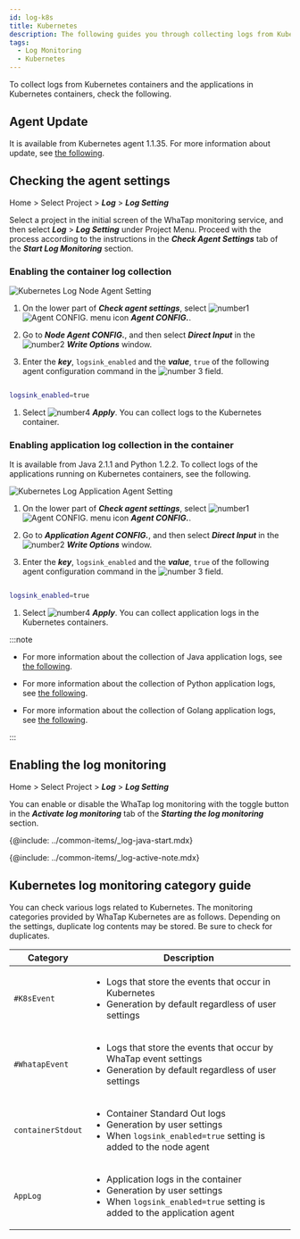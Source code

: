 ```yaml
---
id: log-k8s
title: Kubernetes
description: The following guides you through collecting logs from Kubernetes containers and the applications in Kubernetes containers.
tags:
  - Log Monitoring
  - Kubernetes
---
```


To collect logs from Kubernetes containers and the applications in Kubernetes containers, check the following. 

## Agent Update

It is available from Kubernetes agent 1.1.35. For more information about update, see [the following](../kubernetes/agent-update).

## Checking the agent settings

Home > Select Project > **_Log_** > **_Log Setting_**

Select a project in the initial screen of the WhaTap monitoring service, and then select **_Log_** > **_Log Setting_** under Project Menu. Proceed with the process according to the instructions in the **_Check Agent Settings_** tab of the **_Start Log Monitoring_** section.

### Enabling the container log collection

![Kubernetes Log Node Agent Setting](/img/log-k8s-node-agent-setting.png)

1.  On the lower part of **_Check agent settings_**, select ![number1](/img/number-01.png) ![Agent CONFIG. menu icon](/img/ic-agent.svg) **_Agent CONFIG._**. 

2.  Go to **_Node Agent CONFIG._**, and then select **_Direct Input_** in the ![number2](/img/number-02.png) **_Write Options_** window.

3.  Enter the **_key_**, `logsink_enabled` and the **_value_**, `true` of the following agent configuration command in the ![number 3](/img/number-03.png) field.

```bash

logsink_enabled=true 

```

1.  Select ![number4](/img/number-04.png) **_Apply_**. You can collect logs to the Kubernetes container.

### Enabling application log collection in the container

It is available from Java 2.1.1 and Python 1.2.2. To collect logs of the applications running on Kubernetes containers, see the following. 

![Kubernetes Log Application Agent Setting](/img/log-k8s-app-agent-setting.png)

1.  On the lower part of **_Check agent settings_**, select ![number1](/img/number-01.png) ![Agent CONFIG. menu icon](/img/ic-agent.svg) **_Agent CONFIG._**. 

2.  Go to **_Application Agent CONFIG._**, and then select **_Direct Input_** in the ![number2](/img/number-02.png) **_Write Options_** window.

3.  Enter the **_key_**, `logsink_enabled` and the **_value_**, `true` of the following agent configuration command in the ![number 3](/img/number-03.png) field.

```bash

logsink_enabled=true 

```

1.  Select ![number4](/img/number-04.png) **_Apply_**. You can collect application logs in the Kubernetes containers.

:::note

-   For more information about the collection of Java application logs, see [the following](log-java).

-   For more information about the collection of Python application logs, see [the following](log-python).

-   For more information about the collection of Golang application logs, see [the following](log-go).

:::

## Enabling the log monitoring

Home > Select Project > **_Log_** > **_Log Setting_**

You can enable or disable the WhaTap log monitoring with the toggle button in the **_Activate log monitoring_** tab of the **_Starting the log monitoring_** section. 

{@include: ../common-items/_log-java-start.mdx} 

{@include: ../common-items/_log-active-note.mdx} 

## Kubernetes log monitoring category guide

You can check various logs related to Kubernetes. The monitoring categories provided by WhaTap Kubernetes are as follows. Depending on the settings, duplicate log contents may be stored. Be sure to check for duplicates.

| Category          | Description                                                                                                                                                           |
| ----------------- | --------------------------------------------------------------------------------------------------------------------------------------------------------------------- |
| `#K8sEvent`       | <ul><li>Logs that store the events that occur in Kubernetes</li><li>Generation by default regardless of user settings </li></ul>                                      |
| `#WhatapEvent`    | <ul><li>Logs that store the events that occur by WhaTap event settings</li><li>Generation by default regardless of user settings </li></ul>                           |
| `containerStdout` | <ul><li>Container Standard Out logs</li><li>Generation by user settings</li><li>When `logsink_enabled=true` setting is added to the node agent</li></ul>              |
| `AppLog`          | <ul><li>Application logs in the container</li><li>Generation by user settings</li><li>When `logsink_enabled=true` setting is added to the application agent</li></ul> |

<!-- 

After the above configuration to collect logs into the Kubernetes container, set to collect logs for applications running on the container. 

-->
